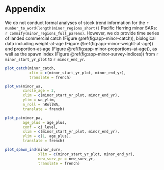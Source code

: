 # Appendix

We do not conduct formal analyses of stock trend information for the `r number_to_word(length(minor_regions_short))`
Pacific Herring minor SARs: `r commify(minor_regions_full_parens)`.
However, we do provide time series of landed commercial catch (Figure \@ref(fig:app-minor-catch)),
biological data including weight-at-age (Figure \@ref(fig:app-minor-weight-at-age)) and proportion-at-age (Figure \@ref(fig:app-minor-proportions-at-age)),
as well as the spawn index (Figure \@ref(fig:app-minor-survey-indices))
from `r minor_start_yr_plot` to `r minor_end_yr`.

```r
plot_catch(minor_catch,
           xlim = c(minor_start_yr_plot, minor_end_yr),
           translate = french)
```

```r
plot_wa(minor_wa,
        circle_age = 3,
        xlim = c(minor_start_yr_plot, minor_end_yr),
        ylim = wa_ylim,
        n_roll = nRollWA,
        translate = french)
```

```r
plot_pa(minor_pa,
        age_plus = age_plus,
        conf = ci_level,
        xlim = c(minor_start_yr_plot, minor_end_yr),
        ylim = c(1, age_plus),
        translate = french)

```

```r
plot_spawn_ind(minor_surv,
               xlim = c(minor_start_yr_plot, minor_end_yr),
               new_surv_yr = new_surv_yr,
               translate = french)
```
